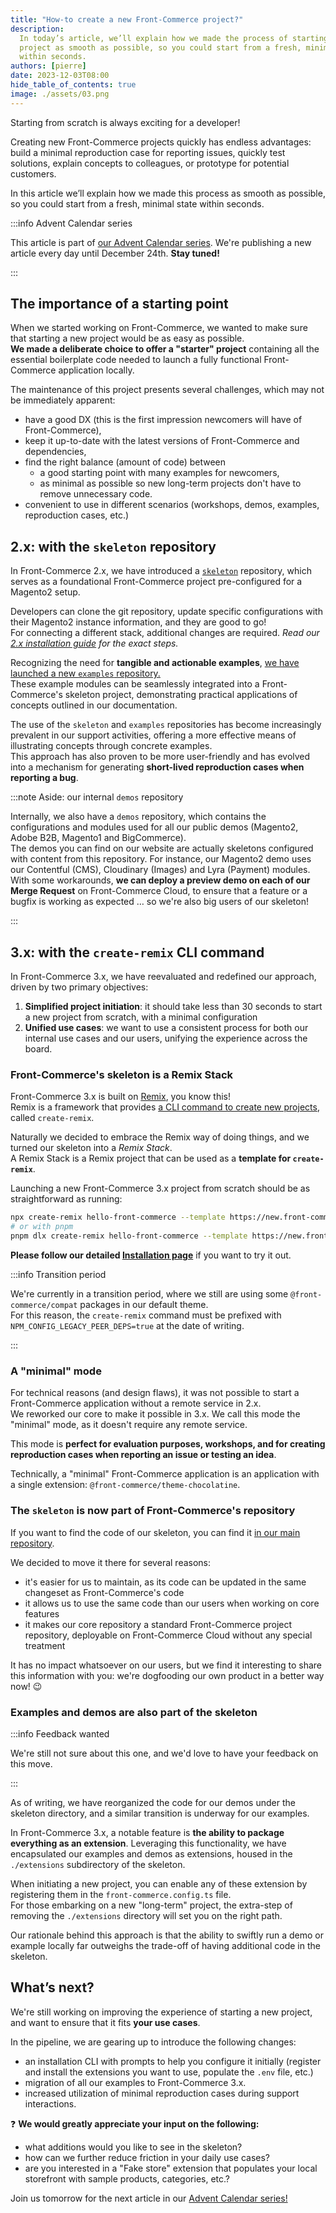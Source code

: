 ```yaml
---
title: "How-to create a new Front-Commerce project?"
description:
  In today’s article, we’ll explain how we made the process of starting a new
  project as smooth as possible, so you could start from a fresh, minimal state
  within seconds.
authors: [pierre]
date: 2023-12-03T08:00
hide_table_of_contents: true
image: ./assets/03.png
---
```


Starting from scratch is always exciting for a developer!

Creating new Front-Commerce projects quickly has endless advantages: build a
minimal reproduction case for reporting issues, quickly test solutions, explain
concepts to colleagues, or prototype for potential customers.

In this article we’ll explain how we made this process as smooth as possible, so
you could start from a fresh, minimal state within seconds.

<!-- truncate -->

:::info Advent Calendar series

This article is part of
[our Advent Calendar series](./01-introducing-the-front-commerce-advent-calendar-series.mdx).
We're publishing a new article every day until December 24th. **Stay tuned!**

:::

## The importance of a starting point

When we started working on Front-Commerce, we wanted to make sure that starting
a new project would be as easy as possible.<br /> **We made a deliberate choice
to offer a "starter" project** containing all the essential boilerplate code
needed to launch a fully functional Front-Commerce application locally.

The maintenance of this project presents several challenges, which may not be
immediately apparent:

- have a good DX (this is the first impression newcomers will have of
  Front-Commerce),
- keep it up-to-date with the latest versions of Front-Commerce and
  dependencies,
- find the right balance (amount of code) between
  - a good starting point with many examples for newcomers,
  - as minimal as possible so new long-term projects don't have to remove
    unnecessary code.
- convenient to use in different scenarios (workshops, demos, examples,
  reproduction cases, etc.)

## 2.x: with the `skeleton` repository

In Front-Commerce 2.x, we have introduced a
[`skeleton`](https://gitlab.blackswift.cloud/front-commerce/front-commerce-skeleton)
repository, which serves as a foundational Front-Commerce project pre-configured
for a Magento2 setup.

Developers can clone the git repository, update specific configurations with
their Magento2 instance information, and they are good to go!<br />For
connecting a different stack, additional changes are required. _Read our
[2.x installation guide](/docs/2.x/essentials/installation) for the exact
steps._

Recognizing the need for **tangible and actionable examples**,
[we have launched a new `examples` repository.](https://github.com/front-commerce/examples)<br />
These example modules can be seamlessly integrated into a Front-Commerce's
skeleton project, demonstrating practical applications of concepts outlined in
our documentation.

The use of the `skeleton` and `examples` repositories has become increasingly
prevalent in our support activities, offering a more effective means of
illustrating concepts through concrete examples.<br /> This approach has also
proven to be more user-friendly and has evolved into a mechanism for generating
**short-lived reproduction cases when reporting a bug**.

:::note Aside: our internal `demos` repository

Internally, we also have a `demos` repository, which contains the configurations
and modules used for all our public demos (Magento2, Adobe B2B, Magento1 and
BigCommerce).<br /> The demos you can find on our website are actually skeletons
configured with content from this repository. For instance, our Magento2 demo
uses our Contentful (CMS), Cloudinary (Images) and Lyra (Payment) modules.<br />
With some workarounds, **we can deploy a preview demo on each of our Merge
Request** on Front-Commerce Cloud, to ensure that a feature or a bugfix is
working as expected … so we're also big users of our skeleton!

:::

## 3.x: with the `create-remix` CLI command

In Front-Commerce 3.x, we have reevaluated and redefined our approach, driven by
two primary objectives:

1. **Simplified project initiation**: it should take less than 30 seconds to
   start a new project from scratch, with a minimal configuration
2. **Unified use cases**: we want to use a consistent process for both our
   internal use cases and our users, unifying the experience across the board.

### Front-Commerce's skeleton is a Remix Stack

Front-Commerce 3.x is built on [Remix](https://remix.run/), you know this!<br />
Remix is a framework that provides
[a CLI command to create new projects](https://remix.run/docs/en/main/other-api/create-remix#create-remix),
called `create-remix`.

Naturally we decided to embrace the Remix way of doing things, and we turned our
skeleton into a _Remix Stack_.<br /> A Remix Stack is a Remix project that can
be used as a **template for `create-remix`**.

Launching a new Front-Commerce 3.x project from scratch should be as
straightforward as running:

```bash
npx create-remix hello-front-commerce --template https://new.front-commerce.app/
# or with pnpm
pnpm dlx create-remix hello-front-commerce --template https://new.front-commerce.app/
```

**Please follow our detailed
[Installation page](/docs/remixed/get-started/installation)** if you want to try
it out.

:::info Transition period

We're currently in a transition period, where we still are using some
`@front-commerce/compat` packages in our default theme.<br /> For this reason,
the `create-remix` command must be prefixed with
`NPM_CONFIG_LEGACY_PEER_DEPS=true` at the date of writing.

:::

### A "minimal" mode

For technical reasons (and design flaws), it was not possible to start a
Front-Commerce application without a remote service in 2.x.<br /> We reworked
our core to make it possible in 3.x. We call this mode the "minimal" mode, as it
doesn't require any remote service.

This mode is **perfect for evaluation purposes, workshops, and for creating
reproduction cases when reporting an issue or testing an idea**.

Technically, a "minimal" Front-Commerce application is an application with a
single extension: `@front-commerce/theme-chocolatine`.

### The `skeleton` is now part of Front-Commerce's repository

If you want to find the code of our skeleton, you can find it
[in our main repository](https://gitlab.blackswift.cloud/front-commerce/front-commerce/-/tree/main/skeleton?ref_type=heads).

We decided to move it there for several reasons:

- it's easier for us to maintain, as its code can be updated in the same
  changeset as Front-Commerce's code
- it allows us to use the same code than our users when working on core features
- it makes our core repository a standard Front-Commerce project repository,
  deployable on Front-Commerce Cloud without any special treatment

It has no impact whatsoever on our users, but we find it interesting to share
this information with you: we're dogfooding our own product in a better way now!
😉

### Examples and demos are also part of the skeleton

:::info Feedback wanted

We're still not sure about this one, and we'd love to have your feedback on this
move.

:::

As of writing, we have reorganized the code for our demos under the skeleton
directory, and a similar transition is underway for our examples.

In Front-Commerce 3.x, a notable feature is **the ability to package everything
as an extension**. Leveraging this functionality, we have encapsulated our
examples and demos as extensions, housed in the `./extensions` subdirectory of
the skeleton.

When initiating a new project, you can enable any of these extension by
registering them in the `front-commerce.config.ts` file.<br /> For those
embarking on a new "long-term" project, the extra-step of removing the
`./extensions` directory will set you on the right path.

Our rationale behind this approach is that the ability to swiftly run a demo or
example locally far outweighs the trade-off of having additional code in the
skeleton.

## What’s next?

We're still working on improving the experience of starting a new project, and
want to ensure that it fits **your use cases**.

In the pipeline, we are gearing up to introduce the following changes:

- an installation CLI with prompts to help you configure it initially (register
  and install the extensions you want to use, populate the `.env` file, etc.)
- migration of all our examples to Front-Commerce 3.x.
- increased utilization of minimal reproduction cases during support
  interactions.

❓ **We would greatly appreciate your input on the following:**

- what additions would you like to see in the skeleton?
- how can we further reduce friction in your daily use cases?
- are you interested in a "Fake store" extension that populates your local
  storefront with sample products, categories, etc.?

Join us tomorrow for the next article in our
[Advent Calendar series!](./01-introducing-the-front-commerce-advent-calendar-series.mdx)
